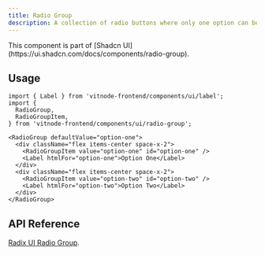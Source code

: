 ```yaml
---
title: Radio Group
description: A collection of radio buttons where only one option can be selected at a time, ensuring mutual exclusivity.
---
```



<Callout title="Shadcn UI">
  This component is part of [Shadcn
  UI](https://ui.shadcn.com/docs/components/radio-group).
</Callout>

## Usage

```tsx
import { Label } from 'vitnode-frontend/components/ui/label';
import {
  RadioGroup,
  RadioGroupItem,
} from 'vitnode-frontend/components/ui/radio-group';
```

```tsx
<RadioGroup defaultValue="option-one">
  <div className="flex items-center space-x-2">
    <RadioGroupItem value="option-one" id="option-one" />
    <Label htmlFor="option-one">Option One</Label>
  </div>
  <div className="flex items-center space-x-2">
    <RadioGroupItem value="option-two" id="option-two" />
    <Label htmlFor="option-two">Option Two</Label>
  </div>
</RadioGroup>
```

## API Reference

[Radix UI Radio Group](https://www.radix-ui.com/primitives/docs/components/radio-group#api-reference).
